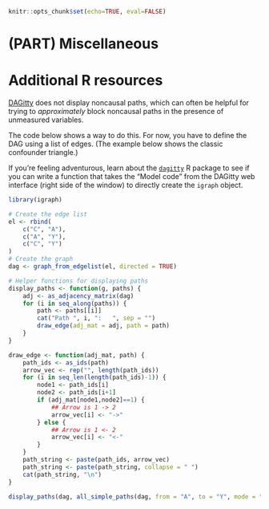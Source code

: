 ```r
knitr::opts_chunk$set(echo=TRUE, eval=FALSE)
```

# (PART) Miscellaneous {-}

# Additional R resources {-}

[DAGitty](http://www.dagitty.net/dags.html) does not display noncausal paths, which can often be helpful for trying to *approximately* block noncausal paths in the presence of unmeasured variables.

The code below shows a way to do this. For now, you have to define the DAG using a list of edges. (The example below shows the classic confounder triangle.)

If you're feeling adventurous, learn about the [`dagitty`](https://cran.r-project.org/package=dagitty) R package to see if you can write a function that takes the "Model code" from the DAGitty web interface (right side of the window) to directly create the `igraph` object.

```r
library(igraph)

# Create the edge list
el <- rbind(
    c("C", "A"),
    c("A", "Y"),
    c("C", "Y")
)
# Create the graph
dag <- graph_from_edgelist(el, directed = TRUE)

# Helper functions for displaying paths
display_paths <- function(g, paths) {
    adj <- as_adjacency_matrix(dag)
    for (i in seq_along(paths)) {
        path <- paths[[i]]
        cat("Path ", i, ":   ", sep = "")
        draw_edge(adj_mat = adj, path = path)
    }
}

draw_edge <- function(adj_mat, path) {
    path_ids <- as_ids(path)
    arrow_vec <- rep("", length(path_ids))
    for (i in seq_len(length(path_ids)-1)) {
        node1 <- path_ids[i]
        node2 <- path_ids[i+1]
        if (adj_mat[node1,node2]==1) {
            ## Arrow is 1 -> 2
            arrow_vec[i] <- "->"
        } else {
            ## Arrow is 1 <- 2
            arrow_vec[i] <- "<-"
        }
    }
    path_string <- paste(path_ids, arrow_vec)
    path_string <- paste(path_string, collapse = " ")
    cat(path_string, "\n")
}

display_paths(dag, all_simple_paths(dag, from = "A", to = "Y", mode = "all"))
```
